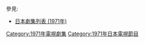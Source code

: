 {{Catnav|頁面分類|...|電視節目|電視劇|每年電視影集|1971年電視影集}}
{{Catnav|頁面分類|...|电视节目|电视剧|各國電視劇|日本電視劇|每年日本電視劇集}}

{{cat year nav
| year = 1971
| cat = 日本電視劇集 
| sortkey = 日本電視劇集
| article = 日本電視劇
| in = 
}}
參見:
*[[日本劇集列表_(1971年)|日本劇集列表 (1971年)]]

[[Category:1971年電視劇集|Category:1971年電視劇集]]
[[Category:1971年日本電視節目|Category:1971年日本電視節目]]